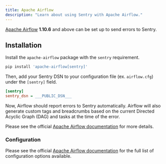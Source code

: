 ```yaml
---
title: Apache Airflow
description: "Learn about using Sentry with Apache Airflow."
---
```


[Apache Airflow](https://airflow.apache.org/) **1.10.6** and above can be set up to send errors to Sentry.

## Installation

Install the `apache-airflow` package with the `sentry` requirement.

```py
pip install 'apache-airflow[sentry]'
```

Then, add your Sentry DSN to your configuration file (ex. `airflow.cfg`) under the `[sentry]` field.

<SignInNote />

```ini {filename:airflow.cfg}
[sentry]
sentry_dsn = ___PUBLIC_DSN___
```

Now, Airflow should report errors to Sentry automatically. Airflow will also generate custom tags and breadcrumbs based on the current Directed Acyclic Graph (DAG) and tasks at the time of the error.

Please see the official [Apache Airflow documentation](https://airflow.apache.org/docs/stable/errors.html) for more details.

### Configuration

Please see the official [Apache Airflow documentation](https://airflow.apache.org/docs/stable/configurations-ref.html#sentry) for the full list of configuration options available.
